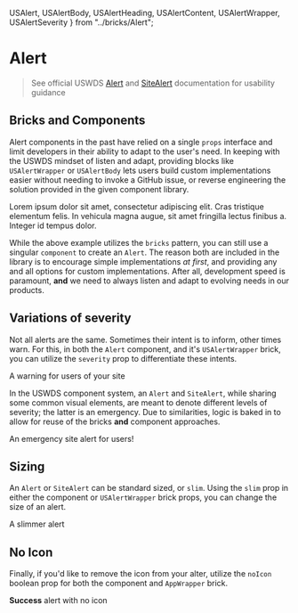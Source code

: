   USAlert,
  USAlertBody,
  USAlertHeading,
  USAlertContent,
  USAlertWrapper,
  USAlertSeverity
} from "../bricks/Alert";

<Meta title="Alert" component={USAlert} />

# Alert

> See official USWDS [Alert](https://designsystem.digital.gov/components/alert/) and [SiteAlert](https://designsystem.digital.gov/components/site-alert/) documentation for usability guidance

## Bricks and Components

Alert components in the past have relied on a single `props` interface and limit developers in their ability to adapt to the user's need. In keeping with the USWDS mindset of listen and adapt, providing blocks like `USAlertWrapper` or `USAlertBody` lets users build custom implementations easier without needing to invoke a GitHub issue, or reverse engineering the solution provided in the given component library.

<Canvas>
  <Story name="Bricks">
    <USAlertWrapper severity={USAlertSeverity.INFO}>
      <USAlertBody>
        <USAlertHeading text="A sample alert heading" />
        <USAlertContent>
          Lorem ipsum dolor sit amet, consectetur adipiscing elit. Cras
          tristique elementum felis. In vehicula magna augue, sit amet fringilla
          lectus finibus a. Integer id tempus dolor.
        </USAlertContent>
      </USAlertBody>
    </USAlertWrapper>
  </Story>
</Canvas>

While the above example utilizes the `bricks` pattern, you can still use a singular `component` to create an `Alert`. The reason both are included in the library is to encourage simple implementations _at first_, and providing any and all options for custom implementations. After all, development speed is paramount, **and** we need to always listen and adapt to evolving needs in our products.

<Canvas>
  <Story name="Component">
    <USAlert 
      heading="A sample alert heading" 
      content="Lorem ipsum dolor sit amet, consectetur adipiscing elit. Cras
        tristique elementum felis. In vehicula magna augue, sit amet fringilla
        lectus finibus a. Integer id tempus dolor." 
    />
  </Story>
</Canvas>

## Variations of severity

Not all alerts are the same. Sometimes their intent is to inform, other times warn. For this, in both the `Alert` component, and it's `USAlertWrapper` brick, you can utilize the `severity` prop to differentiate these intents.

<Canvas>
  <Story name="Severity (Standard)">
    <USAlertWrapper severity={USAlertSeverity.WARNING}>
      <USAlertBody>
        <USAlertContent>
          A warning for users of your site
        </USAlertContent>
      </USAlertBody>
    </USAlertWrapper>
    <USAlert 
      severity={USAlertSeverity.ERROR}
      content="An error notice for users of your site"
    />
    <USAlert 
      severity={USAlertSeverity.SUCCESS}
      content="You did it! A success message for users of your site"
    />
  </Story>
</Canvas>

In the USWDS component system, an `Alert` and `SiteAlert`, while sharing some common visual elements, are meant to denote different levels of severity; the latter is an emergency. Due to similarities, logic is baked in to allow for reuse of the bricks **and** component approaches.

<Canvas>
  <Story name="Severity (SiteAlert)">
    <USAlertWrapper site>
      <USAlertBody>
        <USAlertContent>
          An emergency site alert for users!
        </USAlertContent>
      </USAlertBody>
    </USAlertWrapper>
    <USAlert 
      site
      content="An emergency site alert for users!"
    />
  </Story>
</Canvas>

## Sizing

An `Alert` or `SiteAlert` can be standard sized, or `slim`. Using the `slim` prop in either the component or `USAlertWrapper` brick props, you can change the size of an alert.

<Canvas>
  <Story name="Slim">
    <USAlertWrapper slim>
      <USAlertBody>
        <USAlertContent>
          A slimmer alert
        </USAlertContent>
      </USAlertBody>
    </USAlertWrapper>
    <USAlert 
      slim
      content="A slimmer alert"
    />
  </Story>
</Canvas>

## No Icon

Finally, if you'd like to remove the icon from your alter, utilize the `noIcon` boolean prop for both the component and `AppWrapper` brick.

<Canvas>
  <Story name="No Icon">
    <USAlertWrapper noIcon severity={USAlertSeverity.SUCCESS}>
      <USAlertBody>
        <USAlertContent>
          <b>Success</b> alert with no icon
        </USAlertContent>
      </USAlertBody>
    </USAlertWrapper>
    <USAlert 
      noIcon
      site
      content="Site emergency with no icon!"
    />
  </Story>
</Canvas>
